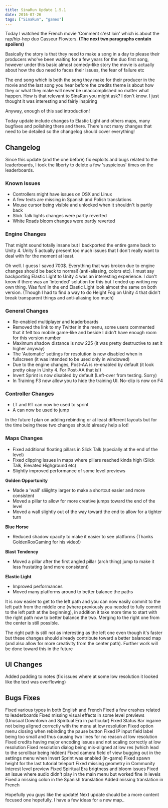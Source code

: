 ```yaml
---
title: SinaRun Update 1.5.1
date: 2016-07-26
tags: ["SinaRun", "games"]
---
```


Today I watched the French movie 'Comment c'est loin' which is about the
rap/hip-hop duo Casseur Flowters. **(The next two paragraphs contain spoilers)**

Basically the story is that they need to make a song in a day to please
their producers who've been waiting for a few years for the duo first
song, however under this basic almost comedy-like story the movie is
actually about how the duo need to faces their issues, the fear of
failure etc

The end song which is both the song they make for their producer in the
movie and the last song you hear before the credits theme is about how
they or what they make will never be unaccomplished no matter what
happen. How is that relevant to SinaRun you might ask? I don't know. I
just thought it was interesting and fairly inspiring

Anyway, enough of this sad introduction!

Today update include changes to Elastic Light and others maps, many
bugfixes and polishing there and there. There's not many changes that
need to be detailed so the changelog should cover everything!

## Changelog

Since this update (and the one before) fix exploits and bugs related to
the leaderboards, I took the liberty to delete a few 'suspicious' times
on the leaderboards.

### Known Issues

- Controllers might have issues on OSX and Linux
- A few texts are missing in Spanish and Polish translations
- Mouse cursor being visible and unlocked when it shouldn't is partly back
- Slick Talk lights changes were partly reverted
- White Roads bloom changes were partly reverted

### Engine Changes

That might sound totally insane but I backported the entire game back to
Unity 4. Unity 5 actually present too much issues that I don't really
want to deal with for the moment at least.

Oh well. I guess I saved 700$. Everything that was broken due to engine
changes should be back to normal! (anti-aliasing, colors etc). I must
say backporting Elastic Light to Unity 4 was an interesting experience.
I don't know if there was an 'intended' solution for this but I ended up
writing my own thing. Was fun! In the end Elastic Light look almost the
same on both version. (Though I had to find a way to do Height Fog on
Unity 4 that didn't break transparent things and anti-aliasing too much)

### General Changes

- Re-enabled multiplayer and leaderboards
- Removed the link to my Twitter in the menu, some users commented that it
  felt too mobile game-like and beside I didn't have enough room for this
  version number
- Maximum shadow distance is now 225 (it was pretty destructive to set it
  higher anyway)
- The 'Automatic' settings for resolution is now disabled when in
  fullscreen (it was intended to be used only in windowed)
- Due to the engine changes, Post-AA is re-enabled by default (it look
  pretty okay in Unity 4. For Post-AA that is!)
- Invert Sprint is now disabled by default (Left-over from testing.
  Sorry)
- In Training F3 now allow you to hide the training UI. No-clip is now on
  F4

### Controller Changes

- LT and RT can now be used to sprint
- A can now be used to jump

In the future I plan on adding rebinding or at least different layouts
but for the time being these two changes should already help a lot!

### Maps Changes

- Fixed additional floating pillars in Slick Talk (specially at the end of
  the level)
- Fixed clipping issues in maps where pillars reached kinda high (Slick
  Talk, Elevated Highground etc)
- Slightly improved performance of some level previews

**Golden Opportunity**

- Made a 'wall' sliiighty larger to make a shortcut easier and more
  consistent
- Moved a pillar to allow for more creative jumps toward the end of the
  level
- Moved a wall slightly out of the way toward the end to allow for a
  tighter turn

**Blue Horse**

- Reduced shadow opacity to make it easier to see platforms (Thanks
  GoldenRoxGaming for his video!)

**Blast Tendency**

- Moved a pillar after the first angled pillar (arch thing) jump to make
  it less frustating (and more consistent)

**Elastic Light**

- Improved performances
- Moved many platforms around to better balance the paths

It is now easier to get to the left path and you can now easily commit
to the left path from the middle one (where previously you needed to
fully commit to the left path at the beginning), in addition it take
more time to start with the right path now to better balance the two.
Merging to the right one from the center is still possible.

The right path is still not as interesting as the left one even though
it's faster but these changes should already contribute toward a better
balanced map (and also allow for more creativity from the center path).
Further work will be done toward this in the future

## UI Changes

Added padding to notes (fix issues where at some low resolution it
looked like the text was overflowing)

## Bugs Fixes

Fixed various typos in both English and French
Fixed a few crashes related to leaderboards
Fixed missing visual effects in some level previews (Unusual Downtown
and Spiritual Era in particular)
Fixed Status Bar ingame not being aligned correctly with the menu at low
resolution
Fixed option menu closing when rebinding the pause button
Fixed IP input field label being too small and thus causing two lines
for no reason at low resolution
Fixed credits having major encoding issues and not scaling correctly at
low resolution
Fixed resolution dialog being mis-aligned at low res (which lead to the
scrollbar being hidden)
Fixed camera field of view bugging out in the settings menu when Invert
Sprint was enabled (in-game)
Fixed spawn height for the last tutorial teleport
Fixed missing geometry in Community Interest level preview
Fixed Spiritual Era brigtness and bloom issues
Fixed an issue where audio didn't play in the main menu but worked fine
in levels
Fixed a missing colon in the Spanish translation
Added missing translation in French

Hopefully you guys like the update! Next update should be a more content
focused one hopefully. I have a few ideas for a new map..
